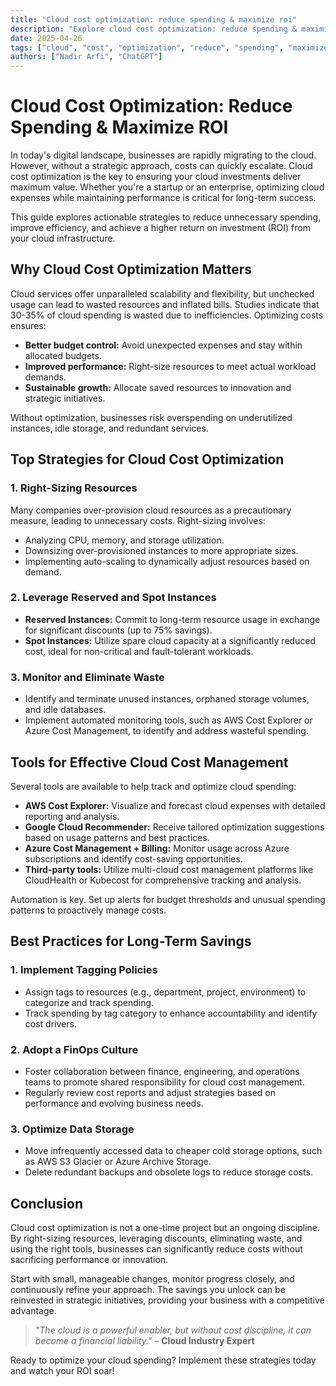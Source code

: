 ```yaml
---
title: "Cloud cost optimization: reduce spending & maximize roi"
description: "Explore cloud cost optimization: reduce spending & maximize roi in this detailed guide, offering insights, strategies, and practical tips to enhance your understanding and application of the topic."
date: 2025-04-26
tags: ["cloud", "cost", "optimization", "reduce", "spending", "maximize"]
authors: ["Nadir Arfi", "ChatGPT"]
---
```


# Cloud Cost Optimization: Reduce Spending & Maximize ROI

In today's digital landscape, businesses are rapidly migrating to the cloud. However, without a strategic approach, costs can quickly escalate. Cloud cost optimization is the key to ensuring your cloud investments deliver maximum value. Whether you're a startup or an enterprise, optimizing cloud expenses while maintaining performance is critical for long-term success.

This guide explores actionable strategies to reduce unnecessary spending, improve efficiency, and achieve a higher return on investment (ROI) from your cloud infrastructure.

## Why Cloud Cost Optimization Matters

Cloud services offer unparalleled scalability and flexibility, but unchecked usage can lead to wasted resources and inflated bills. Studies indicate that 30-35% of cloud spending is wasted due to inefficiencies. Optimizing costs ensures:

- **Better budget control:** Avoid unexpected expenses and stay within allocated budgets.
- **Improved performance:** Right-size resources to meet actual workload demands.
- **Sustainable growth:** Allocate saved resources to innovation and strategic initiatives.

Without optimization, businesses risk overspending on underutilized instances, idle storage, and redundant services.

## Top Strategies for Cloud Cost Optimization

### 1. Right-Sizing Resources

Many companies over-provision cloud resources as a precautionary measure, leading to unnecessary costs. Right-sizing involves:

- Analyzing CPU, memory, and storage utilization.
- Downsizing over-provisioned instances to more appropriate sizes.
- Implementing auto-scaling to dynamically adjust resources based on demand.

### 2. Leverage Reserved and Spot Instances

- **Reserved Instances:** Commit to long-term resource usage in exchange for significant discounts (up to 75% savings).
- **Spot Instances:** Utilize spare cloud capacity at a significantly reduced cost, ideal for non-critical and fault-tolerant workloads.

### 3. Monitor and Eliminate Waste

- Identify and terminate unused instances, orphaned storage volumes, and idle databases.
- Implement automated monitoring tools, such as AWS Cost Explorer or Azure Cost Management, to identify and address wasteful spending.

## Tools for Effective Cloud Cost Management

Several tools are available to help track and optimize cloud spending:

- **AWS Cost Explorer:** Visualize and forecast cloud expenses with detailed reporting and analysis.
- **Google Cloud Recommender:** Receive tailored optimization suggestions based on usage patterns and best practices.
- **Azure Cost Management + Billing:** Monitor usage across Azure subscriptions and identify cost-saving opportunities.
- **Third-party tools:** Utilize multi-cloud cost management platforms like CloudHealth or Kubecost for comprehensive tracking and analysis.

Automation is key. Set up alerts for budget thresholds and unusual spending patterns to proactively manage costs.

## Best Practices for Long-Term Savings

### 1. Implement Tagging Policies

- Assign tags to resources (e.g., department, project, environment) to categorize and track spending.
- Track spending by tag category to enhance accountability and identify cost drivers.

### 2. Adopt a FinOps Culture

- Foster collaboration between finance, engineering, and operations teams to promote shared responsibility for cloud cost management.
- Regularly review cost reports and adjust strategies based on performance and evolving business needs.

### 3. Optimize Data Storage

- Move infrequently accessed data to cheaper cold storage options, such as AWS S3 Glacier or Azure Archive Storage.
- Delete redundant backups and obsolete logs to reduce storage costs.

## Conclusion

Cloud cost optimization is not a one-time project but an ongoing discipline. By right-sizing resources, leveraging discounts, eliminating waste, and using the right tools, businesses can significantly reduce costs without sacrificing performance or innovation.

Start with small, manageable changes, monitor progress closely, and continuously refine your approach. The savings you unlock can be reinvested in strategic initiatives, providing your business with a competitive advantage.

> _"The cloud is a powerful enabler, but without cost discipline, it can become a financial liability."_ – **Cloud Industry Expert**

Ready to optimize your cloud spending? Implement these strategies today and watch your ROI soar!
